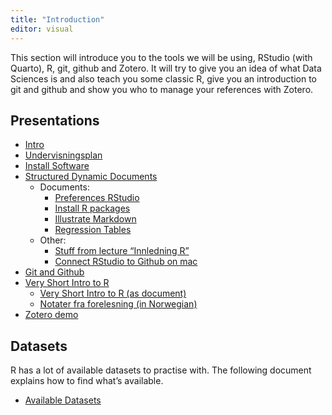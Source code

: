 ```yaml
---
title: "Introduction"
editor: visual
---
```


This section will introduce you to the tools we will be using, RStudio (with Quarto), R, git, github and Zotero.
It will try to give you an idea of what Data Sciences is and also teach you some classic R, give you an introduction to git and github and show you who to manage your references with Zotero.

## Presentations

-   [Intro](intro/intro.qmd)
-   [Undervisningsplan](undervisningsplan/undervisningsplan.qmd)
-   [Install Software](install-sw/install-sw.qmd)
-   [Structured Dynamic Documents](s-d-d/Structured-Dynamic-Documents.qmd)
    -   Documents:
        -   [Preferences RStudio](pref-setup-2022/ps2022.qmd)
        -   [Install R packages](install-R-packages/install-R-packages.qmd)
        -   [Illustrate Markdown](illustrate-markdown/illustrate-markdown.qmd)
        -   [Regression Tables](reg-tables/reg-tables.qmd)
    -   Other:
        -   [Stuff from lecture "Innledning R"](div-doc/Innledende-R-notater.qmd)
        -   [Connect RStudio to Github on mac](div-doc/rstudio-github.qmd)
-   [Git and Github](git-github/git-github.qmd)
-   [Very Short Intro to R](very-short-intro-r/very-short-intro-r.qmd)
    -   [Very Short Intro to R (as document)](very-short-intro-r/very-short-intro-r-document.qmd)
    -   [Notater fra forelesning (in Norwegian)](very-short-intro-r/innledende-R-notater-forelesning.qmd)
-   [Zotero demo](Zotero_demo/Zotero_demo.qmd)

## Datasets

R has a lot of available datasets to practise with.
The following document explains how to find what's available.

-   [Available Datasets](available-datasets/available_datasets.qmd)
